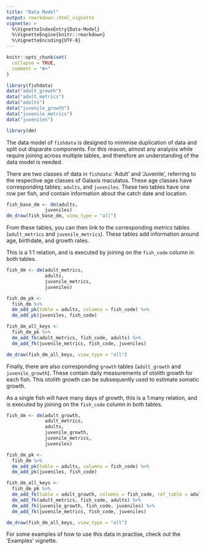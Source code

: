 ```yaml
---
title: "Data Model"
output: rmarkdown::html_vignette
vignette: >
  %\VignetteIndexEntry{Data-Model}
  %\VignetteEngine{knitr::rmarkdown}
  %\VignetteEncoding{UTF-8}
---
```


```r
knitr::opts_chunk$set(
  collapse = TRUE,
  comment = "#>"
)
```

```r
library(fishdata)
data("adult_growth")
data("adult_metrics")
data("adults")
data("juvenile_growth")
data("juvenile_metrics")
data("juveniles")
```

```r
library(dm)
```

The data model of `fishdata` is designed to minimise duplication of data and split out disparate components. For this reason, almost any analysis while require joining across multiple tables, and therefore an understanding of the data model is needed. 

There are two classes of data in `fishdata`: 'Adult' and 'Juvenile', referring to the respective age classes of Galaxis maculatus. These age classes have corresponding tables; `adults`, and `juveniles`. These two tables have one row per fish, and contain information about the catch date and location.


```r
fish_base_dm <- dm(adults,
              juveniles)
dm_draw(fish_base_dm, view_type = "all")
```

From these tables, you can then link to the corresponding *metrics* tables (`adult_metrics` and `juvenile_metrics`). These tables add information around age, birthdate, and growth rates. 

This is a 1:1 relation, and is executed by joining on the `fish_code` column in both tables. 

```r
fish_dm <- dm(adult_metrics,
              adults,
              juvenile_metrics,
              juveniles)

fish_dm_pk <-
  fish_dm %>%
  dm_add_pk(table = adults, columns = fish_code) %>%
  dm_add_pk(juveniles, fish_code)

fish_dm_all_keys <-
  fish_dm_pk %>%
  dm_add_fk(adult_metrics, fish_code, adults) %>%
  dm_add_fk(juvenile_metrics, fish_code, juveniles)

dm_draw(fish_dm_all_keys, view_type = "all")
```
Finally, there are also corresponding `growth` tables (`adult_growth` and `juvenile_growth`). These contain daily measurements of otolith growth for each fish. This otolith growth can be subsequently used to estimate somatic growth.

As a single fish will have many days of growth, this is a 1:many relation, and is executed by joining on the `fish_code` column in both tables. 

```r

fish_dm <- dm(adult_growth,
              adult_metrics,
              adults,
              juvenile_growth,
              juvenile_metrics,
              juveniles)

fish_dm_pk <-
  fish_dm %>%
  dm_add_pk(table = adults, columns = fish_code) %>%
  dm_add_pk(juveniles, fish_code)

fish_dm_all_keys <-
  fish_dm_pk %>%
  dm_add_fk(table = adult_growth, columns = fish_code, ref_table = adults) %>%
  dm_add_fk(adult_metrics, fish_code, adults) %>%
  dm_add_fk(juvenile_growth, fish_code, juveniles) %>%
  dm_add_fk(juvenile_metrics, fish_code, juveniles)

dm_draw(fish_dm_all_keys, view_type = "all")

```

For some examples of how to use this data in practise, check out the 'Examples' vignette.
